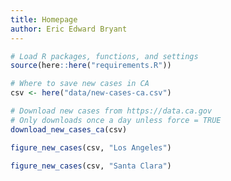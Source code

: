 ```yaml
---
title: Homepage
author: Eric Edward Bryant
---
```


```r
# Load R packages, functions, and settings
source(here::here("requirements.R"))

# Where to save new cases in CA
csv <- here("data/new-cases-ca.csv")

# Download new cases from https://data.ca.gov
# Only downloads once a day unless force = TRUE
download_new_cases_ca(csv)
```

```r
figure_new_cases(csv, "Los Angeles")
```

```r
figure_new_cases(csv, "Santa Clara")
```

